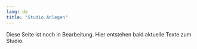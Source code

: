 ```yaml
---
lang: de
title: "Studio Anlegen"
---
```


::: {.callout-note}
Diese Seite ist noch in Bearbeitung. Hier entstehen bald aktuelle Texte zum Studio.
:::
